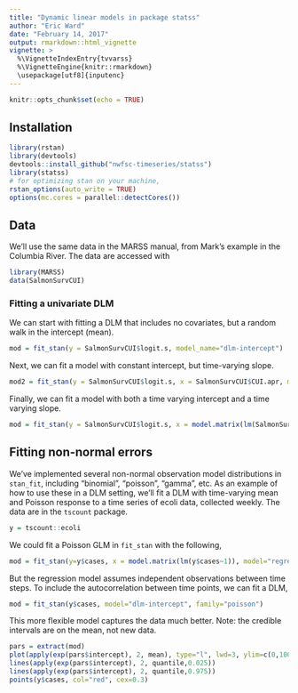 ```yaml
---
title: "Dynamic linear models in package statss"
author: "Eric Ward"
date: "February 14, 2017"
output: rmarkdown::html_vignette
vignette: >
  %\VignetteIndexEntry{tvvarss}
  %\VignetteEngine{knitr::rmarkdown}
  \usepackage[utf8]{inputenc}
---
```


```r
knitr::opts_chunk$set(echo = TRUE)
```

## Installation

```r
library(rstan)
library(devtools)
devtools::install_github("nwfsc-timeseries/statss")
library(statss)
# for optimizing stan on your machine,
rstan_options(auto_write = TRUE)
options(mc.cores = parallel::detectCores())
```

## Data

We'll use the same data in the MARSS manual, from Mark's example in the Columbia River. The data are accessed with 

```r
library(MARSS)
data(SalmonSurvCUI)
```

### Fitting a univariate DLM

We can start with fitting a DLM that includes no covariates, but a random walk in the intercept (mean). 

```r
mod = fit_stan(y = SalmonSurvCUI$logit.s, model_name="dlm-intercept")
```

Next, we can fit a model with constant intercept, but time-varying slope.

```r
mod2 = fit_stan(y = SalmonSurvCUI$logit.s, x = SalmonSurvCUI$CUI.apr, model_name="dlm-slope")
```

Finally, we can fit a model with both a time varying intercept and a time varying slope. 

```r
mod = fit_stan(y = SalmonSurvCUI$logit.s, x = model.matrix(lm(SalmonSurvCUI$logit.s ~ SalmonSurvCUI$CUI.apr)), model_name="dlm")
```

## Fitting non-normal errors

We've implemented several non-normal observation model distributions in `stan_fit`, including "binomial", "poisson", "gamma", etc. As an example of how to use these in a DLM setting, we'll fit a DLM with time-varying mean and Poisson response to a time series of ecoli data, collected weekly. The data are in the `tscount` package.

```r
y = tscount::ecoli
```

We could fit a Poisson GLM in `fit_stan` with the following,

```r
mod = fit_stan(y=y$cases, x = model.matrix(lm(y$cases~1)), model="regression", family="poisson")
```

But the regression model assumes independent observations between time steps. To include the autocorrelation between time points, we can fit a DLM,

```r
mod = fit_stan(y$cases, model="dlm-intercept", family="poisson")
```

This more flexible model captures the data much better. Note: the credible intervals are on the mean, not new data.

\break  
  
```r
pars = extract(mod)
plot(apply(exp(pars$intercept), 2, mean), type="l", lwd=3, ylim=c(0,100), ylab="E coli", xlab="")
lines(apply(exp(pars$intercept), 2, quantile,0.025))
lines(apply(exp(pars$intercept), 2, quantile,0.975))
points(y$cases, col="red", cex=0.3)
```


